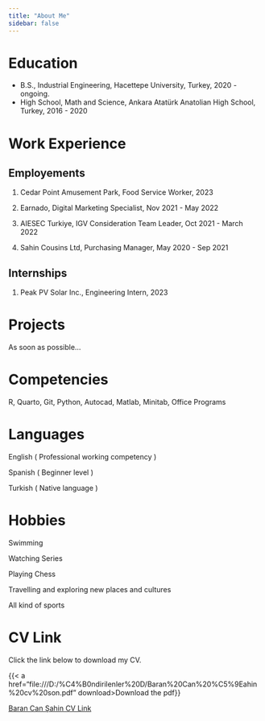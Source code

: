 ```yaml
---
title: "About Me"
sidebar: false 
---
```


# Education

-   B.S., Industrial Engineering, Hacettepe University, Turkey, 2020 - ongoing.
-   High School, Math and Science, Ankara Atatürk Anatolian High School, Turkey, 2016 - 2020

# Work Experience

## Employements

1.  Cedar Point Amusement Park, Food Service Worker, 2023

2.  Earnado, Digital Marketing Specialist, Nov 2021 - May 2022

3.  AIESEC Turkiye, IGV Consideration Team Leader, Oct 2021 - March 2022

4.  Sahin Cousins Ltd, Purchasing Manager, May 2020 - Sep 2021

## Internships

1.  Peak PV Solar Inc., Engineering Intern, 2023

# Projects

As soon as possible...

# Competencies

R, Quarto, Git, Python, Autocad, Matlab, Minitab, Office Programs

# Languages

English ( Professional working competency )

Spanish ( Beginner level )

Turkish ( Native language )

# Hobbies

Swimming

Watching Series

Playing Chess

Travelling and exploring new places and cultures

All kind of sports

# CV Link

Click the link below to download my CV.

{{< a href="file:///D:/%C4%B0ndirilenler%20D/Baran%20Can%20%C5%9Eahin%20cv%20son.pdf" download>Download the pdf</a >}}

[Baran Can Şahin CV Link](https://pdf.ac/3iIO4x)
